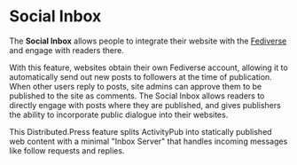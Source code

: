 
# Social Inbox

The **Social Inbox** allows people to integrate their website with the [Fediverse](https://www.fediverse.to/) and engage with readers there.

With this feature, websites obtain their own Fediverse account, allowing it to automatically send out new posts to followers at the time of publication. When other users reply to posts, site admins can approve them to be published to the site as comments. The Social Inbox allows readers to directly engage with posts where they are published, and gives publishers the ability to incorporate public dialogue into their websites.

This Distributed.Press feature splits ActivityPub into statically published web content with a minimal "Inbox Server" that handles incoming messages like follow requests and replies.
